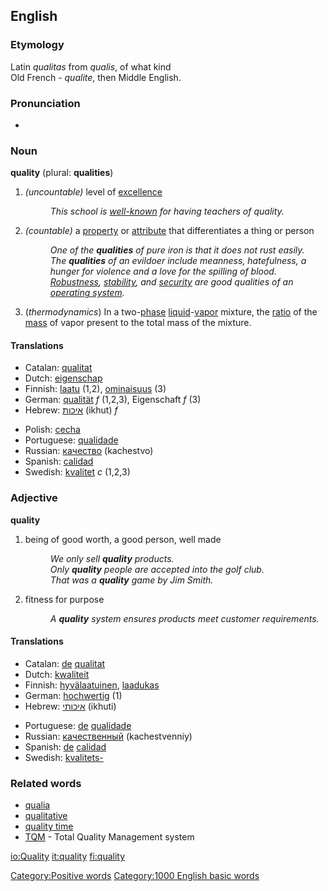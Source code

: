 ==English==
===Etymology===
Latin ''qualitas'' from ''qualis'', of what kind<br>
Old French - ''qualite'', then Middle English.

===Pronunciation===
*{{audio|en-us-quality.ogg|Audio (US)}}

===Noun===
'''quality''' (plural: '''qualities''')

#''(uncountable)'' level of [[excellence]]
#:''This school is [[well-known]] for having teachers of quality.''
#''(countable)'' a [[property]] or [[attribute]] that differentiates a thing or person
#:''One of the '''qualities''' of pure iron is that it does not rust easily.''
#:''The '''qualities''' of an evildoer include meanness, hatefulness, a hunger for violence and a love for the spilling of blood.''
#:''[[Robustness]], [[stability]], and [[security]] are good qualities of an [[operating system]].''
#(''thermodynamics'') In a two-[[phase]] [[liquid]]-[[vapor]] mixture, the [[ratio]] of the [[mass]] of vapor present to the total mass of the mixture.

====Translations====
{{top}}
*Catalan: [[qualitat]]
*Dutch: [[eigenschap]]
*Finnish: [[laatu]] (1,2), [[ominaisuus]] (3)
*German: [[qualität]] ''f'' (1,2,3), Eigenschaft ''f'' (3)
*Hebrew: [[איכות]] (ikhut) ''f''
{{mid}}
*Polish: [[cecha]]
*Portuguese: [[qualidade]]
*Russian: [[качество]] (kachestvo)
*Spanish: [[calidad]]
*Swedish: [[kvalitet]] ''c'' (1,2,3)
{{bottom}}

===Adjective===
'''quality'''
#being of good worth, a good person, well made
#:''We only sell '''quality''' products.''
#:''Only '''quality''' people are accepted into the golf club.''
#:''That was a '''quality''' game by Jim Smith.''
#fitness for purpose 
#:''A '''quality''' system ensures products meet customer requirements.''

====Translations====
{{top}}
*Catalan: [[de]] [[qualitat]]
*Dutch: [[kwaliteit]]
*Finnish: [[hyvälaatuinen]], [[laadukas]]
*German: [[hochwertig]] (1)
*Hebrew: [[איכותי]] (ikhuti)
{{mid}}
*Portuguese: [[de]] [[qualidade]]
*Russian: [[качественный]] (kachestvenniy)
*Spanish: [[de]] [[calidad]]
*Swedish: [[kvalitets-]]
{{bottom}}

=== Related words ===
*[[qualia]]
*[[qualitative]]
*[[quality time]]
*[[TQM]] - Total Quality Management system

[[Category:Positive words]]
[[Category:1000 English basic words]]

[[io:Quality]]
[[it:quality]]
[[fi:quality]]